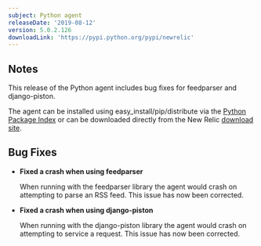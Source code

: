 ```yaml
---
subject: Python agent
releaseDate: '2019-08-12'
version: 5.0.2.126
downloadLink: 'https://pypi.python.org/pypi/newrelic'
---
```


## Notes

This release of the Python agent includes bug fixes for feedparser and django-piston.

The agent can be installed using easy_install/pip/distribute via the [Python Package Index](https://pypi.python.org/pypi/newrelic) or can be downloaded directly from the New Relic [download site](http://download.newrelic.com/python_agent/release).

## Bug Fixes

* **Fixed a crash when using feedparser**

  When running with the feedparser library the agent would crash on attempting to parse an RSS feed. This issue has now been corrected.
* **Fixed a crash when using django-piston**

  When running with the django-piston library the agent would crash on attempting to service a request. This issue has now been corrected.
